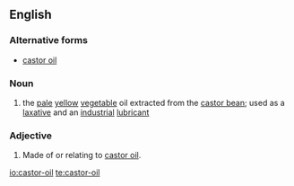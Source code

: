 ==English==

===Alternative forms===
* [[castor oil]]
===Noun===
{{wikipedia}}
{{en-noun|head=[[castor]]-[[oil]]}}
# the [[pale]] [[yellow]] [[vegetable]] oil extracted from the [[castor bean]]; used as a [[laxative]] and an [[industrial]] [[lubricant]]

===Adjective===
{{en-adj|-}}
# Made of or relating to [[castor oil]].

[[io:castor-oil]]
[[te:castor-oil]]